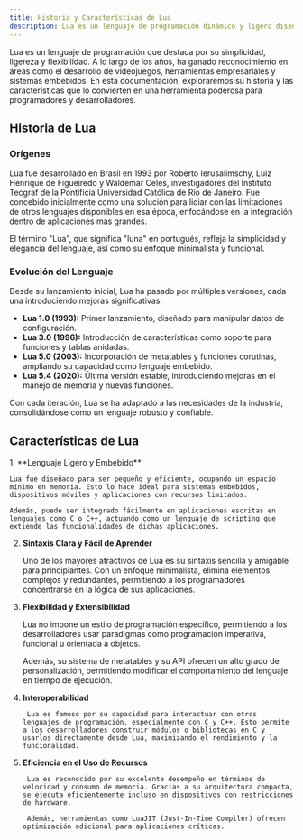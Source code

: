```yaml
---
title: Historia y Características de Lua
description: Lua es un lenguaje de programación dinámico y ligero diseñado para ser integrado dentro de otras aplicaciones.
---
```


Lua es un lenguaje de programación que destaca por su simplicidad, ligereza y flexibilidad. A lo largo de los años, ha ganado reconocimiento en áreas como el desarrollo de videojuegos, herramientas empresariales y sistemas embebidos. En esta documentación, exploraremos su historia y las características que lo convierten en una herramienta poderosa para programadores y desarrolladores.

## Historia de Lua

### Orígenes

Lua fue desarrollado en Brasil en 1993 por Roberto Ierusalimschy, Luiz Henrique de Figueiredo y Waldemar Celes, investigadores del Instituto Tecgraf de la Pontificia Universidad Católica de Río de Janeiro. Fue concebido inicialmente como una solución para lidiar con las limitaciones de otros lenguajes disponibles en esa época, enfocándose en la integración dentro de aplicaciones más grandes.

El término "Lua", que significa "luna" en portugués, refleja la simplicidad y elegancia del lenguaje, así como su enfoque minimalista y funcional.

### Evolución del Lenguaje

Desde su lanzamiento inicial, Lua ha pasado por múltiples versiones, cada una introduciendo mejoras significativas:

- **Lua 1.0 (1993):** Primer lanzamiento, diseñado para manipular datos de configuración.  
- **Lua 3.0 (1996):** Introducción de características como soporte para funciones y tablas anidadas.  
- **Lua 5.0 (2003):** Incorporación de metatables y funciones corutinas, ampliando su capacidad como lenguaje embebido.  
- **Lua 5.4 (2020):** Última versión estable, introduciendo mejoras en el manejo de memoria y nuevas funciones.  

Con cada iteración, Lua se ha adaptado a las necesidades de la industria, consolidándose como un lenguaje robusto y confiable.

## Características de Lua

<Steps>
1. **Lenguaje Ligero y Embebido**

    Lua fue diseñado para ser pequeño y eficiente, ocupando un espacio mínimo en memoria. Esto lo hace ideal para sistemas embebidos, dispositivos móviles y aplicaciones con recursos limitados.  

    Además, puede ser integrado fácilmente en aplicaciones escritas en lenguajes como C o C++, actuando como un lenguaje de scripting que extiende las funcionalidades de dichas aplicaciones.

2. **Sintaxis Clara y Fácil de Aprender**

    Uno de los mayores atractivos de Lua es su sintaxis sencilla y amigable para principiantes. Con un enfoque minimalista, elimina elementos complejos y redundantes, permitiendo a los programadores concentrarse en la lógica de sus aplicaciones.

3. **Flexibilidad y Extensibilidad**

    Lua no impone un estilo de programación específico, permitiendo a los desarrolladores usar paradigmas como programación imperativa, funcional u orientada a objetos.  

    Además, su sistema de metatables y su API ofrecen un alto grado de personalización, permitiendo modificar el comportamiento del lenguaje en tiempo de ejecución.

4. **Interoperabilidad**

        Lua es famoso por su capacidad para interactuar con otros lenguajes de programación, especialmente con C y C++. Esto permite a los desarrolladores construir módulos o bibliotecas en C y usarlos directamente desde Lua, maximizando el rendimiento y la funcionalidad.

5. **Eficiencia en el Uso de Recursos**

        Lua es reconocido por su excelente desempeño en términos de velocidad y consumo de memoria. Gracias a su arquitectura compacta, se ejecuta eficientemente incluso en dispositivos con restricciones de hardware.  

        Además, herramientas como LuaJIT (Just-In-Time Compiler) ofrecen optimización adicional para aplicaciones críticas.
</Steps>